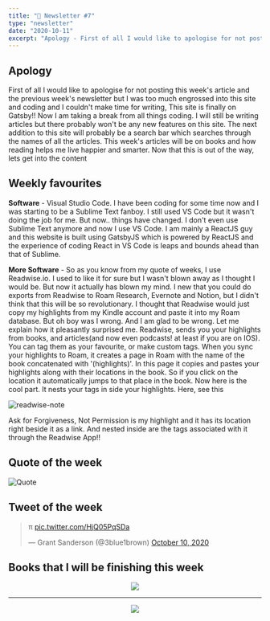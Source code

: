 ```yaml
---
title: "📧 Newsletter #7"
type: "newsletter"
date: "2020-10-11"
excerpt: "Apology - First of all I would like to apologise for not posting this week's article and the previous week's newsletter but I was too much engrossed"
---
```


## Apology

First of all I would like to apologise for not posting this week's article and the previous week's newsletter but I was too much engrossed into this site and coding and I couldn't make time for writing, This site is finally on Gatsby!! Now I am taking a break from all things coding. I will still be writing articles but there probably won't be any new features on this site. The next addition to this site will probably be a search bar which searches through the names of all the articles. This week's articles will be on books and how reading helps me live happier and smarter. Now that this is out of the way, lets get into the content

## Weekly favourites

**Software** - Visual Studio Code. I have been coding for some time now and I was
starting to be a Sublime Text fanboy. I still used VS Code but it wasn't doing the
job for me. But now.. things have changed. I don't even use Sublime Text anymore
and now I use VS Code. I am mainly a ReactJS guy and this website is built using
GatsbyJS which is powered by ReactJS and the experience of coding React in VS Code
is leaps and bounds ahead than that of Sublime.

**More Software** - So as you know from my quote of weeks, I use Readwise.io. I used to like it for sure but I wasn't blown away as I thought I would be. But now it actually has blown my mind. I new that you could do exports from Readwise to Roam Research, Evernote and Notion, but I didn't think that this will be so revolutionary. I thought that Readwise would just copy my highlights from my Kindle account and paste it into my Roam database. But oh boy was I wrong. And I am glad to be wrong. Let me explain how it pleasantly surprised me. Readwise, sends you your highlights from books, and articles(and now even podcasts! at least if you are on IOS). You can tag them as your favourite, or make custom tags. When you sync your highlights to Roam, it creates a page in Roam with the name of the book concatenated with '(highlights)'. In this page it copies and pastes your highlights along with their locations in the book. So if you click on the location it automatically jumps to that place in the book. Now here is the cool part. It nests your tags in side your highlights. Here, see this

![readwise-note](../images/readwise-note.png)

Ask for Forgiveness, Not Permission is my highlight and it has its location right
beside it as a link. And nested inside are the tags associated with it through the
Readwise App!!

## Quote of the week

![Quote](../images/Quote-3.png)

## Tweet of the week

<blockquote class="twitter-tweet" data-dnt="true">
  <p lang="el" dir="ltr">
    π <a href="https://t.co/HjQ05PqSDa">pic.twitter.com/HjQ05PqSDa</a>
  </p>
  &mdash; Grant Sanderson (@3blue1brown) <a href="https://twitter.com/3blue1brown/status/1315022219307749376?ref_src=twsrc%5Etfw">October 10, 2020</a>
</blockquote>

## Books that I will be finishing this week

<center>
  <a href="https://www.amazon.com/Case-against-Education-System-Waste-ebook/dp/B07T3QRNLC/ref=tmm_kin_swatch_0?_encoding=UTF8&qid=1602387002&sr=1-1">
    <img
      src="https://m.media-amazon.com/images/I/51lHQvZOZiL._SY346_.jpg"
      className="img-fluid"
      style={{
        width: "221px",
        height: "346px",
      }}
    />
  </a>


  <hr />
  <a href="https://www.amazon.com/4-Hour-Work-Week-Escape-Anywhere-ebook/dp/B006X0M2TS/ref=sr_1_1?crid=284DTAJEK48GJ&dchild=1&keywords=the+four+hour+work+week&qid=1602387150&s=digital-text&sprefix=The+Four+hour+wor%2Cdigital-text%2C205&sr=1-1">
    <img
      src="https://m.media-amazon.com/images/I/51iGkLC6jhL.jpg"
      className="img-fluid"
      style={{
        width: "221px",
        height: "346px",
      }}
    />
  </a>
</center>

